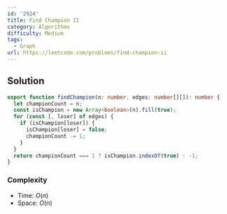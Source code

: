 ```yaml
---
id: '2924'
title: Find Champion II
category: Algorithms
difficulty: Medium
tags:
  - Graph
url: https://leetcode.com/problems/find-champion-ii
---
```


## Solution

```typescript showLineNumbers
export function findChampion(n: number, edges: number[][]): number {
  let championCount = n;
  const isChampion = new Array<boolean>(n).fill(true);
  for (const [, loser] of edges) {
    if (isChampion[loser]) {
      isChampion[loser] = false;
      championCount -= 1;
    }
  }
  return championCount === 1 ? isChampion.indexOf(true) : -1;
}
```

### Complexity

- Time: $O(n)$
- Space: $O(n)$
